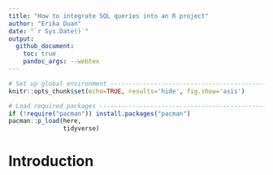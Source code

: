 ```yaml
---
title: "How to integrate SQL queries into an R project"  
author: "Erika Duan"
date: "`r Sys.Date()`"
output:
  github_document:
    toc: true
    pandoc_args: --webtex 
---
```


```r
# Set up global environment ----------------------------------------------------
knitr::opts_chunk$set(echo=TRUE, results='hide', fig.show='asis')  
```


```r
# Load required packages -------------------------------------------------------  
if (!require("pacman")) install.packages("pacman")
pacman::p_load(here,  
               tidyverse)   
```
 
 
# Introduction  

